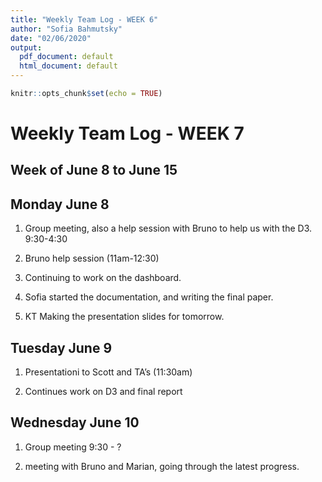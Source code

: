 ```yaml
---
title: "Weekly Team Log - WEEK 6"
author: "Sofia Bahmutsky"
date: "02/06/2020"
output:
  pdf_document: default
  html_document: default
---
```


```r
knitr::opts_chunk$set(echo = TRUE)
```
# Weekly Team Log - WEEK 7

## Week of June 8 to June 15

## Monday June 8

1. Group meeting, also a help session with Bruno to help us with the D3. 9:30-4:30

2. Bruno help session (11am-12:30)

3. Continuing to work on the dashboard.

4. Sofia started the documentation, and writing the final paper.

5. KT Making the presentation slides for tomorrow.


## Tuesday June 9

1. Presentationi to Scott and TA's (11:30am)

2. Continues work on D3 and final report


## Wednesday June 10

1. Group meeting 9:30 - ?

2. meeting with Bruno and Marian, going through the latest progress.


